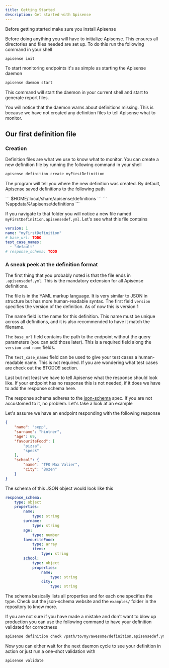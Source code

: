 ```yaml
---
title: Getting Started
description: Get started with Apisense
---
```


Before getting started make sure you install Apisense

<LinkCard title="Install" href="/apisense-homepage/get-started/install"/>

Before doing anything you will have to initialize Apisense. This ensures all directories and files needed are set up.
To do this run the following command in your shell

```bash
apisense init
```

To start monitoring endpoints it's as simple as starting the Apisense daemon

```bash
apisense daemon start
```

This command will start the daemon in your current shell and start to generate report files.

You will notice that the daemon warns about definitions missing. This is because we have not created any definition files
to tell Apisense what to monitor.

## Our first definition file

### Creation

Definition files are what we use to know what to monitor.
You can create a new definition file by running the following command in your shell

```bash
apisense definition create myFirstDefinition
```

The program will tell you where the new definition was created.
By default, Apisense saved definitions to the following path

<Tabs syncKey="os">
    <TabItem label="Linux">
        ```
        $HOME/.local/share/apisense/definitions
        ```
    </TabItem>
    <TabItem label="Windows">
        ```
        %appdata%\apisense\definitions
        ```
    </TabItem>
</Tabs>

If you navigate to that folder you will notice a new file named `myFirstDefinition.apisensedef.yml`. Let's see what this file contains


```yaml title=myFirstDefinition.apisensedef.yml
version: 1
name: "myFirstDefinition"
# base_url: TODO
test_case_names:
  - "default"
# response_schema: TODO
```

### A sneak peek at the definition format

The first thing that you probably noted is that the file ends in `.apisensedef.yml`. This is the mandatory extension for all Apisense definitions.

The file is in the YAML markup language.
It is very similar to JSON in structure but has more human-readable syntax.
The first field `version` specifies the version of the definition.
As of now this is version 1

The name field is the name for this definition.
This name must be unique across all definitions, and it is also recommended to have it match the filename.

The `base_url` field contains the path to the endpoint without the query parameters (you can add those later).
This is a required field along the `version and name` fields.

The `test_case_names` field can be used to give your test cases a human-readable name.
This is not required.
If you are wondering what test cases are check out the !!TODO!! section.

Last but not least we have to tell Apisense what the response should look like.
If your endpoint has no response this is not needed, if it does we have to add the response schema here.

The response schema adheres to the [json-schema](https://json-schema.org/) spec.
If you are not accustomed to it, no problem. Let's take a look at an example

Let's assume we have an endpoint responding with the following response

```json
{
    "name": "sepp",
    "surname": "hintner",
    "age": 69,
    "favouriteFood": [
        "pizza",
        "speck"
    ],
    "school": {
        "name": "TFO Max Valier",
        "city": "Bozen"
    }
}
```

The schema of this JSON object would look like this

```yaml
response_schema:
    type: object
    properties:
        name:
            type: string
        surname:
            type: string
        age:
            type: number
        favouriteFood:
            type: array
            items:
                type: string
        school:
            type: object
            properties:
                name:
                    type: string
                city:
                    type: string
```

The schema basically lists all properties and for each one specifies the type.
Check out the json-schema website and the `examples/` folder in the repository to know more.

If you are not sure if you have made a mistake and don't want to blow up production
you can use the following command to have your definition validated for correctness

```bash
apisense definition check /path/to/my/awesome/definition.apisensedef.yml
```

Now you can either wait for the next daemon cycle to see your definition in action or just run a one-shot validation with

```bash
apisense validate
```